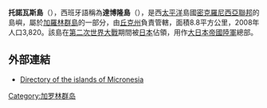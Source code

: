 {{NoteTA
|1=zh-tw:楚克;zh-cn:丘克;
}}
{{Infobox islands
| name             = 托諾瓦斯島
| native name      = Dublon
| native_name_lang = es
| image name       = Dublon Island, Chuuk, Micronesia.jpg
| image size       = 
| image caption    = 托諾瓦斯島
| image alt        = 
| coordinates      = {{coord|07|22.36|N|151|52.30|E|display=it}}
| area_km2         = 8.8
| population       = 3,820人
| population as of = 2008年
| density_km2      = 434.09
| location         = [[大洋洲|大洋洲]][[楚克群島|楚克群島]]
| country          = [[密克羅尼西亞聯邦|密克羅尼西亞聯邦]]
}}
'''托諾瓦斯島'''（{{lang-en|Tonowas, Tonoas}}），西班牙語稱為'''達博隆島'''（{{lang-es|Dublon}}），是西[[太平洋|太平洋]]島國[[密克羅尼西亞聯邦|密克羅尼西亞聯邦]]的島嶼，屬於[[加羅林群島|加羅林群島]]的一部分，由[[丘克州|丘克州]]負責管轄，面積8.8平方公里，2008年人口3,820。該島在[[第二次世界大戰|第二次世界大戰]]期間被[[日本|日本]]佔領，用作[[大日本帝國陸軍|大日本帝國陸軍]]總部。

==外部連結==
* [http://islands.unep.ch/CLV.htm Directory of the islands of Micronesia] {{Wayback|url=http://islands.unep.ch/CLV.htm |date=20210119210031 }}


{{Micronesia-stub}}
[[Category:加罗林群岛|Category:加罗林群岛]]